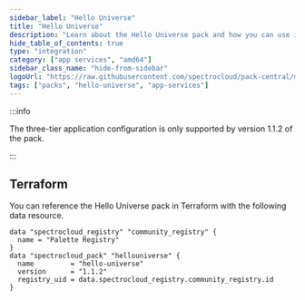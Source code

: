 ```yaml
---
sidebar_label: "Hello Universe"
title: "Hello Universe"
description: "Learn about the Hello Universe pack and how you can use it within your Kubernetes clusters."
hide_table_of_contents: true
type: "integration"
category: ["app services", "amd64"]
sidebar_class_name: "hide-from-sidebar"
logoUrl: "https://raw.githubusercontent.com/spectrocloud/pack-central/main/packs/hello-universe-1.1.1/logo.png"
tags: ["packs", "hello-universe", "app-services"]
---
```


<RedirectPackPage packName="hello-universe" />

:::info

The three-tier application configuration is only supported by version 1.1.2 of the pack.

:::

## Terraform

You can reference the Hello Universe pack in Terraform with the following data resource.

```hcl
data "spectrocloud_registry" "community_registry" {
  name = "Palette Registry"
}
data "spectrocloud_pack" "hellouniverse" {
  name         = "hello-universe"
  version      = "1.1.2"
  registry_uid = data.spectrocloud_registry.community_registry.id
}
```

